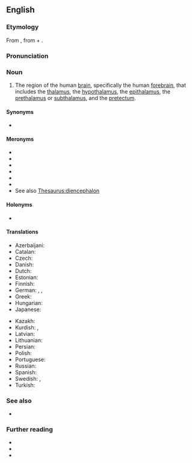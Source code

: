 ==English==

===Etymology===
From {{etyl|NL.|en}}, from {{der|en|grc|διά||through}} + {{m|grc|ἐγκέφαλος||brain}}.

===Pronunciation===
{{IPA|en|/ˌdaɪənˈsɛfəlɒn/}}

===Noun===
{{en-noun|s|diencephala}}

# {{lb|en|neuroanatomy}} The region of the human [[brain]], specifically the human [[forebrain]], that includes the [[thalamus]], the [[hypothalamus]], the [[epithalamus]], the [[prethalamus]] or [[subthalamus]], and the [[pretectum]].

====Synonyms====
* {{l|en|'tweenbrain}}

====Meronyms====
* {{l|en|thalamus}}
* {{l|en|hypothalamus}}
* {{l|en|epithalamus}}
* {{l|en|prethalamus}}
* {{l|en|subthalamus}}
* {{l|en|pretectum}}
* See also [[Thesaurus:diencephalon]]

====Holonyms====
* {{l|en|forebrain}}

====Translations====
{{trans-top|region of the human brain}}
* Azerbaijani: {{t|az|ara beyin}}
* Catalan: {{t|ca|diencèfal|m}}
* Czech: {{t|cs|mezimozek|m}}
* Danish: {{t|da|mellemhjernen}}
* Dutch: {{t|nl|tussenhersen}}
* Estonian: {{t|et|vaheaju}}
* Finnish: {{t+|fi|väliaivot}}
* German: {{t|de|Zwischenhirn}}, {{t+|de|Diencephalon|n}}, {{t|de|Dienzephalon|n}}
* Greek: {{t|el|διεγκέφαλος|m}}
* Hungarian: {{t+|hu|köztiagy}}
* Japanese: {{t|ja|間脳|tr=かんのう, kannō|sc=Jpan}}
{{trans-mid}}
* Kazakh: {{t|kk|аралық ми|sc=Cyrl}}
* Kurdish: {{t|ku|demaxê navber|m}}, {{t|ku|navberedemax|m}}
* Latvian: {{t|lv|starpsmadzenes}}
* Lithuanian: {{t|lt|tarpinės smegenys}}
* Persian: {{t|fa|مغز میانجی|tr=mağz miyânji|sc=fa-Arab}}
* Polish: {{t|pl|międzymózgowie}}
* Portuguese: {{t|pt|diencéfalo|m}}
* Russian: {{t|ru|промежу́точный мозг}}
* Spanish: {{t|es|diencéfalo|m}}
* Swedish: {{t+|sv|mellanhjärna}}, {{t+|sv|diencefalon}}
* Turkish: {{t|tr|ara beyin}}
{{trans-bottom}}

===See also===
* {{pedialite}}

===Further reading===
* {{R:Webster 1913}}
* {{R:Century 1911}}
* {{R:OneLook}}